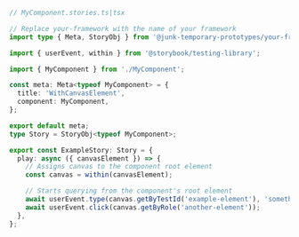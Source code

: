 ```ts
// MyComponent.stories.ts|tsx

// Replace your-framework with the name of your framework
import type { Meta, StoryObj } from '@junk-temporary-prototypes/your-framework';

import { userEvent, within } from '@storybook/testing-library';

import { MyComponent } from './MyComponent';

const meta: Meta<typeof MyComponent> = {
  title: 'WithCanvasElement',
  component: MyComponent,
};

export default meta;
type Story = StoryObj<typeof MyComponent>;

export const ExampleStory: Story = {
  play: async ({ canvasElement }) => {
    // Assigns canvas to the component root element
    const canvas = within(canvasElement);

    // Starts querying from the component's root element
    await userEvent.type(canvas.getByTestId('example-element'), 'something');
    await userEvent.click(canvas.getByRole('another-element'));
  },
};
```
